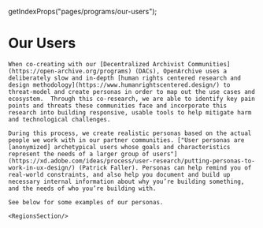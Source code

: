 
  getIndexProps("pages/programs/our-users");

<HeaderSection>

# Our Users

</HeaderSection>

<ResearchSection pages={props.pages}>

    When co-creating with our [Decentralized Archivist Communities](https://open-archive.org/programs) (DACs), OpenArchive uses a deliberately slow and in-depth [human rights centered research and design methodology](https://www.humanrightscentered.design/) to threat-model and create personas in order to map out the use cases and ecosystem.  Through this co-research, we are able to identify key pain points and threats these communities face and incorporate this research into building responsive, usable tools to help mitigate harm and technological challenges.

    During this process, we create realistic personas based on the actual people we work with in our partner communities. ["User personas are [anonymized] archetypical users whose goals and characteristics represent the needs of a larger group of users"](https://xd.adobe.com/ideas/process/user-research/putting-personas-to-work-in-ux-design/) (Patrick Faller). Personas can help remind you of real-world constraints, and also help you document and build up necessary internal information about why you’re building something, and the needs of who you’re building with.

    See below for some examples of our personas.

    <RegionsSection/>

</ResearchSection>
